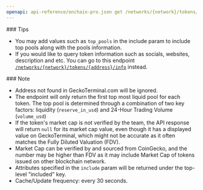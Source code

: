 ```yaml
---
openapi: api-reference/onchain-pro.json get /networks/{network}/tokens/{address}
---
```


<Tip>
  ### Tips

  - You may add values such as `top_pools` in the include param to include top pools along with the pools information.
  - If you would like to query token information such as socials, websites, description and etc. You can go to this endpoint [`/networks/{network}/tokens/{address}/info`](<https://docs.coingecko.com/reference/token-info-contract-address>) instead.
</Tip>

<Note>
  ### Note

  - Address not found in GeckoTerminal.com will be ignored.
  - The endpoint will only return the first top most liquid pool for each token. The top pool is determined through a combination of two key factors: liquidity (`reserve_in_usd`) and 24-Hour Trading Volume (`volume_usd`)
  - If the token's market cap is not verified by the team, the API response will return `null` for its market cap value, even though it has a displayed value on GeckoTerminal, which might not be accurate as it often matches the Fully Diluted Valuation (FDV).
  - Market Cap can be verified by and sourced from CoinGecko, and the number may be higher than FDV as it may include Market Cap of tokens issued on other blockchain network.
  - Attributes specified in the `include` param will be returned under the top-level "included" key.
  - Cache/Update frequency: every 30 seconds.
</Note>